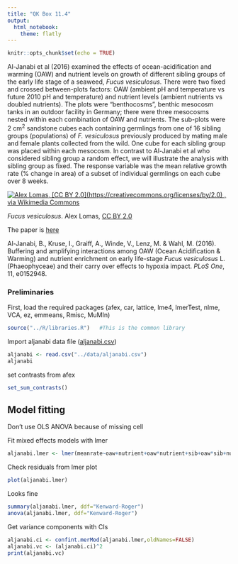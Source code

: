 ```yaml
---
title: "QK Box 11.4"
output:
  html_notebook:
    theme: flatly
---
```


```r
knitr::opts_chunk$set(echo = TRUE)
```

Al-Janabi et al (2016) examined the effects of ocean-acidification and warming (OAW) and nutrient levels on growth of different sibling groups of the early life stage of a seaweed, *Fucus vesiculosus*. There were two fixed and crossed between-plots factors: OAW (ambient pH and temperature vs future 2010 pH and temperature) and nutrient levels (ambient nutrients vs doubled nutrients). The plots were "benthocosms", benthic mesocosm tanks in an outdoor facility in Germany; there were three mesocosms nested within each combination of OAW and nutrients. The sub-plots were 2 cm^2^ sandstone cubes each containing germlings from one of 16 sibling groups (populations) of *F. vesiculosus* previously produced by mating male and female plants collected from the wild. One cube for each sibling group was placed within each mesocosm. In contrast to Al-Janabi et al who considered sibling group a random effect, we will illustrate the analysis with sibling group as fixed. The response variable was the mean relative growth rate (% change in area) of a subset of individual germlings on each cube over 8 weeks.

[![Alex Lomas, [CC BY 2.0](https://creativecommons.org/licenses/by/2.0) , via Wikimedia Commons](../media/769px-Fucus_vesiculosus_(2944485836).jpeg)](https://upload.wikimedia.org/wikipedia/commons/7/7a/Fucus_vesiculosus_%282944485836%29.jpg)

*Fucus vesiculosus*. Alex Lomas, [CC BY 2.0](https://creativecommons.org/licenses/by/2.0)

The paper is [here](https://doi.org/10.1371/journal.pone.0152948)

Al-Janabi, B., Kruse, I., Graiff, A., Winde, V., Lenz, M. & Wahl, M. (2016). Buffering and amplifying interactions among OAW (Ocean Acidification & Warming) and nutrient enrichment on early life-stage *Fucus vesiculosus* L. (Phaeophyceae) and their carry over effects to hypoxia impact. *PLoS One*, 11, e0152948.

### Preliminaries

First, load the required packages (afex, car, lattice, lme4, lmerTest, nlme, VCA, ez, emmeans, Rmisc, MuMIn)

```r
source("../R/libraries.R")   #This is the common library
```

Import aljanabi data file ([aljanabi.csv](../data/aljanabi.csv))

```r
aljanabi <- read.csv("../data/aljanabi.csv")
aljanabi

```

set contrasts from afex

```r
set_sum_contrasts()
```

## Model fitting

Don't use OLS ANOVA because of missing cell

Fit mixed effects models with lmer

```r
aljanabi.lmer <- lmer(meanrate~oaw+nutrient+oaw*nutrient+sib+oaw*sib+nutrient*sib+oaw*nutrient*sib+(1|mesocosm), REML=TRUE, na.action=na.omit, aljanabi)
```

Check residuals from lmer plot

```r
plot(aljanabi.lmer)
```

Looks fine

```r
summary(aljanabi.lmer, ddf="Kenward-Roger")
anova(aljanabi.lmer, ddf="Kenward-Roger")
```

Get variance components with CIs

```r
aljanabi.ci <- confint.merMod(aljanabi.lmer,oldNames=FALSE)
aljanabi.vc <- (aljanabi.ci)^2
print(aljanabi.vc)
```
